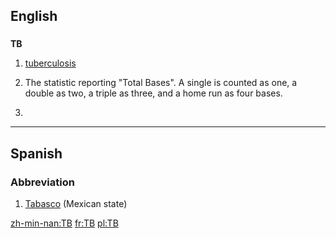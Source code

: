==English==
==={{initialism}}===
'''TB'''
# [[tuberculosis]]
#{{baseball}} The statistic reporting "Total Bases".  A single is counted as one, a double as two, a triple as three, and a home run as four bases.
# {{Tampa Bay}}
----

==Spanish==
===Abbreviation===
#[[Tabasco]] (Mexican state)

[[zh-min-nan:TB]]
[[fr:TB]]
[[pl:TB]]